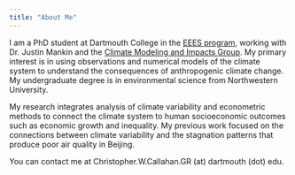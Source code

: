 ```yaml
---
title: "About Me"
---
```


I am a PhD student at Dartmouth College in the <a href="https://sites.dartmouth.edu/EEES/" target="_blank">EEES program</a>, working with Dr. Justin Mankin and the <a href="http://jsmankin.github.io/" target="_blank">Climate Modeling and Impacts Group</a>. My primary interest is in using observations and numerical models of the climate system to understand the consequences of anthropogenic climate change. My undergraduate degree is in environmental science from Northwestern University.

My research integrates analysis of climate variability and econometric methods to connect the climate system to human socioeconomic outcomes such as economic growth and inequality. My previous work focused on the connections between climate variability and the stagnation patterns that produce poor air quality in Beijing.

You can contact me at Christopher.W.Callahan.GR (at) dartmouth (dot) edu.

<!--<img src="pdfs/Callahan_Headshot_Smaller.jpg" -->
<!--    style="position:fixed; right:0px; bottom:0px; width:50px; height:50px; border:none;"-->
<!--    alt="headshot"/>-->
<!--class="inline"-->